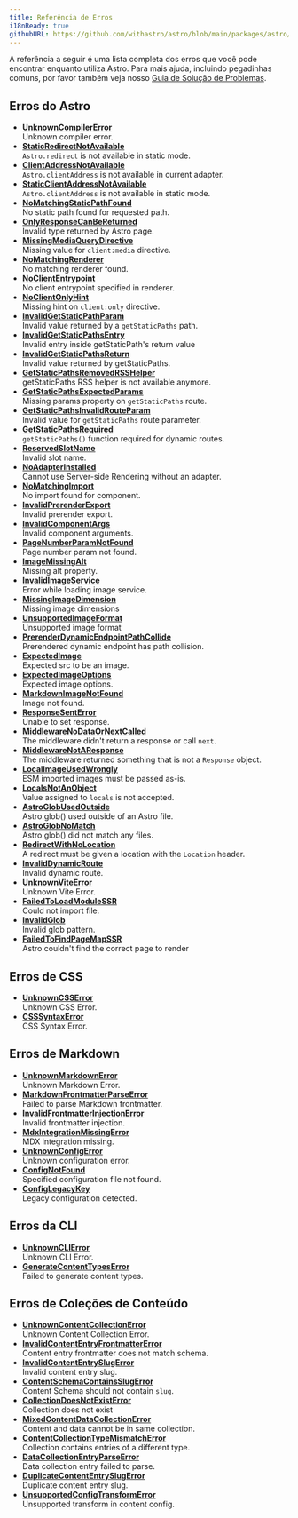 ```yaml
---
title: Referência de Erros
i18nReady: true
githubURL: https://github.com/withastro/astro/blob/main/packages/astro/src/core/errors/errors-data.ts
---
```


A referência a seguir é uma lista completa dos erros que você pode encontrar enquanto utiliza Astro. Para mais ajuda, incluindo pegadinhas comuns, por favor também veja nosso [Guia de Solução de Problemas](/pt-br/guides/troubleshooting/).

## Erros do Astro

- [**UnknownCompilerError**](/pt-br/reference/errors/unknown-compiler-error/)<br/>Unknown compiler error.
- [**StaticRedirectNotAvailable**](/pt-br/reference/errors/static-redirect-not-available/)<br/>`Astro.redirect` is not available in static mode.
- [**ClientAddressNotAvailable**](/pt-br/reference/errors/client-address-not-available/)<br/>`Astro.clientAddress` is not available in current adapter.
- [**StaticClientAddressNotAvailable**](/pt-br/reference/errors/static-client-address-not-available/)<br/>`Astro.clientAddress` is not available in static mode.
- [**NoMatchingStaticPathFound**](/pt-br/reference/errors/no-matching-static-path-found/)<br/>No static path found for requested path.
- [**OnlyResponseCanBeReturned**](/pt-br/reference/errors/only-response-can-be-returned/)<br/>Invalid type returned by Astro page.
- [**MissingMediaQueryDirective**](/pt-br/reference/errors/missing-media-query-directive/)<br/>Missing value for `client:media` directive.
- [**NoMatchingRenderer**](/pt-br/reference/errors/no-matching-renderer/)<br/>No matching renderer found.
- [**NoClientEntrypoint**](/pt-br/reference/errors/no-client-entrypoint/)<br/>No client entrypoint specified in renderer.
- [**NoClientOnlyHint**](/pt-br/reference/errors/no-client-only-hint/)<br/>Missing hint on `client:only` directive.
- [**InvalidGetStaticPathParam**](/pt-br/reference/errors/invalid-get-static-path-param/)<br/>Invalid value returned by a `getStaticPaths` path.
- [**InvalidGetStaticPathsEntry**](/en/reference/errors/invalid-get-static-paths-entry/)<br/>Invalid entry inside getStaticPath's return value
- [**InvalidGetStaticPathsReturn**](/pt-br/reference/errors/invalid-get-static-paths-return/)<br/>Invalid value returned by getStaticPaths.
- [**GetStaticPathsRemovedRSSHelper**](/pt-br/reference/errors/get-static-paths-removed-rsshelper/)<br/>getStaticPaths RSS helper is not available anymore.
- [**GetStaticPathsExpectedParams**](/pt-br/reference/errors/get-static-paths-expected-params/)<br/>Missing params property on `getStaticPaths` route.
- [**GetStaticPathsInvalidRouteParam**](/pt-br/reference/errors/get-static-paths-invalid-route-param/)<br/>Invalid value for `getStaticPaths` route parameter.
- [**GetStaticPathsRequired**](/pt-br/reference/errors/get-static-paths-required/)<br/>`getStaticPaths()` function required for dynamic routes.
- [**ReservedSlotName**](/pt-br/reference/errors/reserved-slot-name/)<br/>Invalid slot name.
- [**NoAdapterInstalled**](/pt-br/reference/errors/no-adapter-installed/)<br/>Cannot use Server-side Rendering without an adapter.
- [**NoMatchingImport**](/pt-br/reference/errors/no-matching-import/)<br/>No import found for component.
- [**InvalidPrerenderExport**](/pt-br/reference/errors/invalid-prerender-export/)<br/>Invalid prerender export.
- [**InvalidComponentArgs**](/pt-br/reference/errors/invalid-component-args/)<br/>Invalid component arguments.
- [**PageNumberParamNotFound**](/pt-br/reference/errors/page-number-param-not-found/)<br/>Page number param not found.
- [**ImageMissingAlt**](/pt-br/reference/errors/image-missing-alt/)<br/>Missing alt property.
- [**InvalidImageService**](/pt-br/reference/errors/invalid-image-service/)<br/>Error while loading image service.
- [**MissingImageDimension**](/pt-br/reference/errors/missing-image-dimension/)<br/>Missing image dimensions
- [**UnsupportedImageFormat**](/pt-br/reference/errors/unsupported-image-format/)<br/>Unsupported image format
- [**PrerenderDynamicEndpointPathCollide**](/pt-br/reference/errors/prerender-dynamic-endpoint-path-collide/)<br/>Prerendered dynamic endpoint has path collision.
- [**ExpectedImage**](/pt-br/reference/errors/expected-image/)<br/>Expected src to be an image.
- [**ExpectedImageOptions**](/pt-br/reference/errors/expected-image-options/)<br/>Expected image options.
- [**MarkdownImageNotFound**](/pt-br/reference/errors/markdown-image-not-found/)<br/>Image not found.
- [**ResponseSentError**](/pt-br/reference/errors/response-sent-error/)<br/>Unable to set response.
- [**MiddlewareNoDataOrNextCalled**](/pt-br/reference/errors/middleware-no-data-or-next-called/)<br/>The middleware didn't return a response or call `next`.
- [**MiddlewareNotAResponse**](/pt-br/reference/errors/middleware-not-aresponse/)<br/>The middleware returned something that is not a `Response` object.
- [**LocalImageUsedWrongly**](/pt-br/reference/errors/local-image-used-wrongly/)<br/>ESM imported images must be passed as-is.
- [**LocalsNotAnObject**](/pt-br/reference/errors/locals-not-an-object/)<br/>Value assigned to `locals` is not accepted.
- [**AstroGlobUsedOutside**](/pt-br/reference/errors/astro-glob-used-outside/)<br/>Astro.glob() used outside of an Astro file.
- [**AstroGlobNoMatch**](/pt-br/reference/errors/astro-glob-no-match/)<br/>Astro.glob() did not match any files.
- [**RedirectWithNoLocation**](/pt-br/reference/errors/redirect-with-no-location/)<br/>A redirect must be given a location with the `Location` header.
- [**InvalidDynamicRoute**](/pt-br/reference/errors/invalid-dynamic-route/)<br/>Invalid dynamic route.
- [**UnknownViteError**](/pt-br/reference/errors/unknown-vite-error/)<br/>Unknown Vite Error.
- [**FailedToLoadModuleSSR**](/pt-br/reference/errors/failed-to-load-module-ssr/)<br/>Could not import file.
- [**InvalidGlob**](/pt-br/reference/errors/invalid-glob/)<br/>Invalid glob pattern.
- [**FailedToFindPageMapSSR**](/pt-br/reference/errors/failed-to-find-page-map-ssr/)<br/>Astro couldn't find the correct page to render

## Erros de CSS

- [**UnknownCSSError**](/pt-br/reference/errors/unknown-csserror/)<br/>Unknown CSS Error.
- [**CSSSyntaxError**](/pt-br/reference/errors/csssyntax-error/)<br/>CSS Syntax Error.

## Erros de Markdown

- [**UnknownMarkdownError**](/pt-br/reference/errors/unknown-markdown-error/)<br/>Unknown Markdown Error.
- [**MarkdownFrontmatterParseError**](/pt-br/reference/errors/markdown-frontmatter-parse-error/)<br/>Failed to parse Markdown frontmatter.
- [**InvalidFrontmatterInjectionError**](/pt-br/reference/errors/invalid-frontmatter-injection-error/)<br/>Invalid frontmatter injection.
- [**MdxIntegrationMissingError**](/pt-br/reference/errors/mdx-integration-missing-error/)<br/>MDX integration missing.
- [**UnknownConfigError**](/pt-br/reference/errors/unknown-config-error/)<br/>Unknown configuration error.
- [**ConfigNotFound**](/pt-br/reference/errors/config-not-found/)<br/>Specified configuration file not found.
- [**ConfigLegacyKey**](/pt-br/reference/errors/config-legacy-key/)<br/>Legacy configuration detected.

## Erros da CLI

- [**UnknownCLIError**](/pt-br/reference/errors/unknown-clierror/)<br/>Unknown CLI Error.
- [**GenerateContentTypesError**](/pt-br/reference/errors/generate-content-types-error/)<br/>Failed to generate content types.

## Erros de Coleções de Conteúdo

- [**UnknownContentCollectionError**](/pt-br/reference/errors/unknown-content-collection-error/)<br/>Unknown Content Collection Error.
- [**InvalidContentEntryFrontmatterError**](/pt-br/reference/errors/invalid-content-entry-frontmatter-error/)<br/>Content entry frontmatter does not match schema.
- [**InvalidContentEntrySlugError**](/pt-br/reference/errors/invalid-content-entry-slug-error/)<br/>Invalid content entry slug.
- [**ContentSchemaContainsSlugError**](/pt-br/reference/errors/content-schema-contains-slug-error/)<br/>Content Schema should not contain `slug`.
- [**CollectionDoesNotExistError**](/pt-br/reference/errors/collection-does-not-exist-error/)<br/>Collection does not exist
- [**MixedContentDataCollectionError**](/pt-br/reference/errors/mixed-content-data-collection-error/)<br/>Content and data cannot be in same collection.
- [**ContentCollectionTypeMismatchError**](/pt-br/reference/errors/content-collection-type-mismatch-error/)<br/>Collection contains entries of a different type.
- [**DataCollectionEntryParseError**](/pt-br/reference/errors/data-collection-entry-parse-error/)<br/>Data collection entry failed to parse.
- [**DuplicateContentEntrySlugError**](/pt-br/reference/errors/duplicate-content-entry-slug-error/)<br/>Duplicate content entry slug.
- [**UnsupportedConfigTransformError**](/pt-br/reference/errors/unsupported-config-transform-error/)<br/>Unsupported transform in content config.
